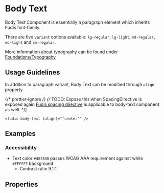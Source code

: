 
<Meta title="Components/Typography/Body Text" />

# Body Text

Body Text Component is essentially a paragraph element which inherits Fudis font-family.

There are five `variant` options available: `lg-regular`, `lg-light`, `md-regular`, `md-light` and `sm-regular`.

More information about typography can be found under [Foundations/Typography](/docs/foundations-typography--documentation)

## Usage Guidelines

In addition to paragraph variant, Body Text can be modified through `align` property.

{/* prettier-ignore */}
{/* TODO: Expose this when SpacingDirective is exposed again
[Fudis spacing directive](/docs/directives-spacing--documentation) is applicable to body-text component as well. \*/}

```
<fudis-body-text [align]="'center'" />
```

## Examples

<Canvas of={BodyTextStories.AllVariants}></Canvas>

### Accessibility

- Text color `#484848` passes WCAG AAA requirement against white `#FFFFFF` background
  - Contrast ratio 9.1:1

## Properties

<ArgTypes of={BodyTextComponent} />
